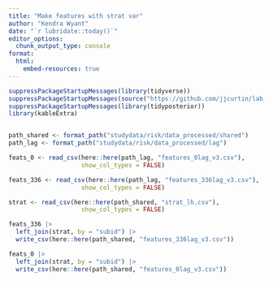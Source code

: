 ```yaml
---
title: "Make features with strat var"
author: "Kendra Wyant"
date: "`r lubridate::today()`"
editor_options: 
  chunk_output_type: console
format:
  html:
    embed-resources: true
---
```


```r
suppressPackageStartupMessages(library(tidyverse))
suppressPackageStartupMessages(source("https://github.com/jjcurtin/lab_support/blob/main/format_path.R?raw=true"))
suppressPackageStartupMessages(library(tidyposterior))
library(kableExtra)


path_shared <- format_path("studydata/risk/data_processed/shared")
path_lag <- format_path("studydata/risk/data_processed/lag")
```

```r
feats_0 <- read_csv(here::here(path_lag, "features_0lag_v3.csv"),
                    show_col_types = FALSE)

feats_336 <- read_csv(here::here(path_lag, "features_336lag_v3.csv"),
                    show_col_types = FALSE)

strat <- read_csv(here::here(path_shared, "strat_lh.csv"),
                    show_col_types = FALSE)

feats_336 |> 
  left_join(strat, by = "subid") |> 
  write_csv(here::here(path_shared, "features_336lag_v3.csv"))

feats_0 |> 
  left_join(strat, by = "subid") |> 
  write_csv(here::here(path_shared, "features_0lag_v3.csv"))
```


